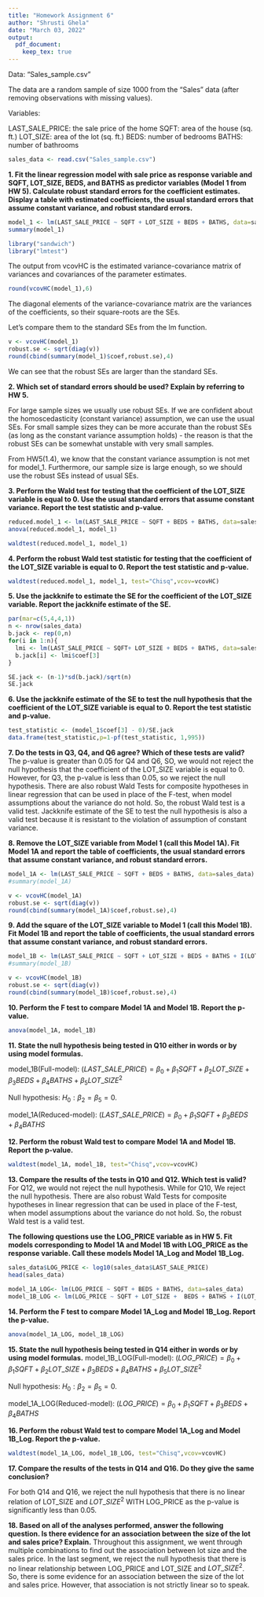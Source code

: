 ```yaml
---
title: "Homework Assignment 6"
author: "Shrusti Ghela"
date: "March 03, 2022"
output: 
  pdf_document:
    keep_tex: true
---
```


Data: “Sales_sample.csv” 

The data are a random sample of size 1000 from the “Sales” data (after removing observations with missing values).

Variables:

LAST_SALE_PRICE: the sale price of the home
SQFT: area of the house (sq. ft.)
LOT_SIZE: area of the lot (sq. ft.)
BEDS: number of bedrooms
BATHS: number of bathrooms

```r
sales_data <- read.csv("Sales_sample.csv")
```


**1. Fit the linear regression model with sale price as response variable and SQFT, LOT_SIZE, BEDS, and BATHS as predictor variables (Model 1 from HW 5). Calculate robust standard errors for the coefficient estimates. Display a table with estimated coefficients, the usual standard errors that assume constant variance, and robust standard errors. **

```r
model_1 <- lm(LAST_SALE_PRICE ~ SQFT + LOT_SIZE + BEDS + BATHS, data=sales_data)
summary(model_1)
```

```r
library("sandwich")
library("lmtest")
```

The output from vcovHC is the estimated variance-covariance matrix of variances and covariances
of the parameter estimates.

```r
round(vcovHC(model_1),6)
```

The diagonal elements of the variance-covariance matrix are the variances of the coefficients, so their square-roots are the SEs.

Let's compare them to the standard SEs from the lm function.
```r
v <- vcovHC(model_1)
robust.se <- sqrt(diag(v))
round(cbind(summary(model_1)$coef,robust.se),4)
```
We can see that the robust SEs are larger than the standard SEs. 

**2. Which set of standard errors should be used? Explain by referring to HW 5.**

For large sample sizes we usually use robust SEs. If we are confident about the homoscedasticity (constant variance) assumption, we can use the usual SEs. For small sample sizes they can be more accurate than the robust SEs (as long as the constant variance assumption holds) - the reason is that the robust SEs can be somewhat unstable with very small samples.

From HW5(1.4), we know that the constant variance assumption is not met for model_1. Furthermore, our sample size is large enough, so we should use the robust SEs instead of usual SEs. 

**3. Perform the Wald test for testing that the coefficient of the LOT_SIZE variable is equal to 0. Use the usual standard errors that assume constant variance. Report the test statistic and p-value.**

```r
reduced.model_1 <- lm(LAST_SALE_PRICE ~ SQFT + BEDS + BATHS, data=sales_data)
anova(reduced.model_1, model_1)
```

```r
waldtest(reduced.model_1, model_1)
```

**4. Perform the robust Wald test statistic for testing that the coefficient of the LOT_SIZE variable is equal to 0. Report the test statistic and p-value.**

```r
waldtest(reduced.model_1, model_1, test="Chisq",vcov=vcovHC)
```

**5. Use the jackknife to estimate the SE for the coefficient of the LOT_SIZE variable. Report the jackknife estimate of the SE.**

```r
par(mar=c(5,4,4,1))
n <- nrow(sales_data)
b.jack <- rep(0,n)
for(i in 1:n){
  lmi <- lm(LAST_SALE_PRICE ~ SQFT+ LOT_SIZE + BEDS + BATHS, data=sales_data, subset=-i)
  b.jack[i] <- lmi$coef[3]
}

```

```r
SE.jack <- (n-1)*sd(b.jack)/sqrt(n)
SE.jack
```

**6. Use the jackknife estimate of the SE to test the null hypothesis that the coefficient of the LOT_SIZE variable is equal to 0. Report the test statistic and p-value.**

```r
test_statistic <- (model_1$coef[3] - 0)/SE.jack
data.frame(test_statistic,p=1-pf(test_statistic, 1,995))
```
**7. Do the tests in Q3, Q4, and Q6 agree? Which of these tests are valid?**
The p-value is greater than 0.05 for Q4 and Q6, SO, we would not reject the null hypothesis that the coefficient of the LOT_SIZE variable is equal to 0. However, for Q3, the p-value is less than 0.05, so we reject the null hypothesis. 
There are also robust Wald Tests for composite hypotheses in linear regression that can be used in place of the F-test, when model assumptions about the variance do not hold. So, the robust Wald test is a valid test. Jackknife estimate of the SE to test the null hypothesis is also a valid test because it is resistant to the violation of assumption of constant variance. 

**8. Remove the LOT_SIZE variable from Model 1 (call this Model 1A). Fit Model 1A and report the table of coefficients, the usual standard errors that assume constant variance, and robust standard errors.**

```r
model_1A <- lm(LAST_SALE_PRICE ~ SQFT + BEDS + BATHS, data=sales_data)
#summary(model_1A)
```

```r
v <- vcovHC(model_1A)
robust.se <- sqrt(diag(v))
round(cbind(summary(model_1A)$coef,robust.se),4)
```

**9. Add the square of the LOT_SIZE variable to Model 1 (call this Model 1B). Fit Model 1B and report the table of coefficients, the usual standard errors that assume constant variance, and robust standard errors.**

```r
model_1B <- lm(LAST_SALE_PRICE ~ SQFT + LOT_SIZE + BEDS + BATHS + I(LOT_SIZE^2), data=sales_data)
#summary(model_1B)
```

```r
v <- vcovHC(model_1B)
robust.se <- sqrt(diag(v))
round(cbind(summary(model_1B)$coef,robust.se),4)
```

**10. Perform the F test to compare Model 1A and Model 1B. Report the p-value.**

```r
anova(model_1A, model_1B)
```

**11. State the null hypothesis being tested in Q10 either in words or by using model formulas.**

model_1B(Full-model): $(LAST\_SALE\_PRICE )=\beta_0 + \beta_1 SQFT + \beta_2 LOT\_SIZE + \beta_3 BEDS + \beta_4 BATHS + \beta_5 LOT\_SIZE^2$

Null hypothesis: $H_0:\beta_2=\beta_5 = 0$.

model_1A(Reduced-model): $(LAST\_SALE\_PRICE) = \beta_0 + \beta_1 SQFT + \beta_3 BEDS + \beta_4 BATHS$

**12. Perform the robust Wald test to compare Model 1A and Model 1B. Report the p-value.**

```r
waldtest(model_1A, model_1B, test="Chisq",vcov=vcovHC)
```

**13. Compare the results of the tests in Q10 and Q12. Which test is valid?**
For Q12, we would not reject the null hypothesis. While for Q10, We reject the null hypothesis.
There are also robust Wald Tests for composite hypotheses in linear regression that can be used in place of the F-test, when model assumptions about the variance do not hold. So, the robust Wald test is a valid test.

**The following questions use the LOG_PRICE variable as in HW 5. Fit models corresponding to Model 1A and Model 1B with LOG_PRICE as the response variable. Call these models Model 1A_Log and Model 1B_Log.**

```r
sales_data$LOG_PRICE <- log10(sales_data$LAST_SALE_PRICE)
head(sales_data)
```
```r
model_1A_LOG<- lm(LOG_PRICE ~ SQFT + BEDS + BATHS, data=sales_data)
model_1B_LOG <- lm(LOG_PRICE ~ SQFT + LOT_SIZE +  BEDS + BATHS + I(LOT_SIZE^2), data=sales_data)

```

**14. Perform the F test to compare Model 1A_Log and Model 1B_Log. Report the p-value.**

```r
anova(model_1A_LOG, model_1B_LOG)
```

**15. State the null hypothesis being tested in Q14 either in words or by using model formulas.**
model_1B_LOG(Full-model): $(LOG\_PRICE)=\beta_0 + \beta_1 SQFT + \beta_2 LOT\_SIZE + \beta_3 BEDS + \beta_4 BATHS + \beta_5 LOT\_SIZE^2$

Null hypothesis: $H_0:\beta_2=\beta_5 = 0$.

model_1A_LOG(Reduced-model):  $(LOG\_PRICE)=\beta_0 + \beta_1 SQFT + \beta_3 BEDS + \beta_4 BATHS$

**16. Perform the robust Wald test to compare Model 1A_Log and Model 1B_Log. Report the p-value.**

```r
waldtest(model_1A_LOG, model_1B_LOG, test="Chisq",vcov=vcovHC)
```

**17. Compare the results of the tests in Q14 and Q16. Do they give the same conclusion?**

For both Q14 and Q16, we reject the null hypothesis that there is no linear relation of LOT_SIZE and $LOT\_SIZE^2$ WITH LOG_PRICE as the p-value is significantly less than 0.05. 

**18. Based on all of the analyses performed, answer the following question. Is there evidence for an association between the size of the lot and sales price? Explain.**
Throughout this assignment, we went through multiple combinations to find out the association between lot size and the sales price. In the last segment, we reject the null hypothesis that there is no linear relationship between LOG_PRICE and LOT_SIZE and $LOT\_SIZE^2$. So, there is some evidence for an association between the size of the lot and sales price. However, that association is not strictly linear so to speak. 
